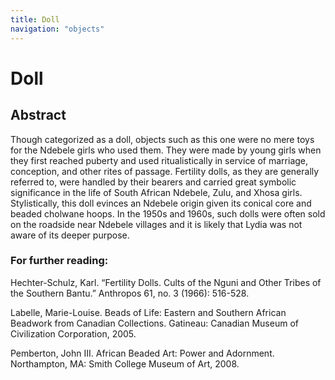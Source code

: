 ```yaml
---
title: Doll
navigation: "objects"
---
```

# Doll
## Abstract
Though categorized as a doll, objects such as this one were no mere toys for the Ndebele girls who used them. They were made by young girls when they first reached puberty and used ritualistically in service of marriage, conception, and other rites of passage. Fertility dolls, as they are generally referred to, were handled by their bearers and carried great symbolic significance in the life of South African Ndebele, Zulu, and Xhosa girls. Stylistically, this doll evinces an Ndebele origin given its conical core and beaded cholwane hoops. In the 1950s and 1960s, such dolls were often sold on the roadside near Ndebele villages and it is likely that Lydia was not aware of its deeper purpose.
<Viewer iiifContent="https://api.dc.library.northwestern.edu/api/v2/works/d6bc7c03-49f0-4c2d-a6c8-32b25b45d29f?as=iiif" />

### For further reading:
Hechter-Schulz, Karl. “Fertility Dolls. Cults of the Nguni and Other Tribes of the Southern Bantu.” Anthropos 61, no. 3 (1966): 516-528.

Labelle, Marie-Louise. Beads of Life: Eastern and Southern African Beadwork from Canadian Collections. Gatineau: Canadian Museum of Civilization Corporation, 2005.

Pemberton, John III. African Beaded Art: Power and Adornment. Northampton, MA: Smith College Museum of Art, 2008.